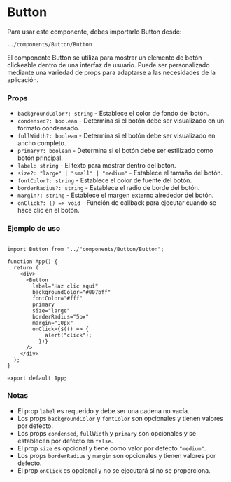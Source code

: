 
<Meta title="MDX/Button" component={Button} />

# Button

Para usar este componente, debes importarlo Button desde:

```
../components/Button/Button
```

El componente Button se utiliza para mostrar un elemento de botón clickeable dentro de una interfaz de usuario. Puede ser personalizado mediante una variedad de props para adaptarse a las necesidades de la aplicación.

### Props

- `backgroundColor?: string` - Establece el color de fondo del botón.
- `condensed?: boolean` - Determina si el botón debe ser visualizado en un formato condensado.
- `fullWidth?: boolean` - Determina si el botón debe ser visualizado en ancho completo.
- `primary?: boolean` - Determina si el botón debe ser estilizado como botón principal.
- `label: string` - El texto para mostrar dentro del botón.
- `size?: "large" | "small" | "medium"` - Establece el tamaño del botón.
- `fontColor?: string` - Establece el color de fuente del botón.
- `borderRadius?: string` - Establece el radio de borde del botón.
- `margin?: string` - Establece el margen externo alrededor del botón.
- `onClick?: () => void` - Función de callback para ejecutar cuando se hace clic en el botón.

### Ejemplo de uso

```

import Button from "../"components/Button/Button";

function App() {
  return (
    <div>
      <Button
        label="Haz clic aquí"
        backgroundColor="#007bff"
        fontColor="#fff"
        primary
        size="large"
        borderRadius="5px"
        margin="10px"
        onClick={$(() => {
            alert("click");
          })}
      />
    </div>
  );
}

export default App;

```

### Notas

- El prop `label` es requerido y debe ser una cadena no vacía.
- Los props `backgroundColor` y `fontColor` son opcionales y tienen valores por defecto.
- Los props `condensed`, `fullWidth` y `primary` son opcionales y se establecen por defecto en `false`.
- El prop `size` es opcional y tiene como valor por defecto `"medium"`.
- Los props `borderRadius` y `margin` son opcionales y tienen valores por defecto.
- El prop `onClick` es opcional y no se ejecutará si no se proporciona.
